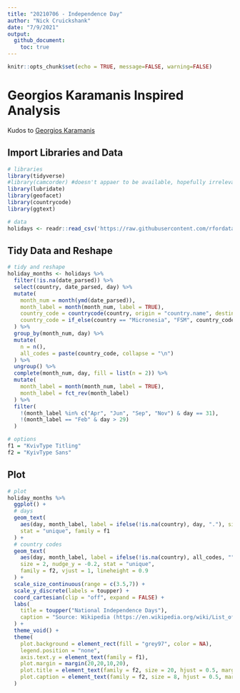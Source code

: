 ```yaml
---
title: "20210706 - Independence Day"
author: "Nick Cruickshank"
date: "7/9/2021"
output: 
  github_document:
    toc: true
---
```


```r
knitr::opts_chunk$set(echo = TRUE, message=FALSE, warning=FALSE)
```

# Georgios Karamanis Inspired Analysis

Kudos to [Georgios Karamanis](https://github.com/gkaramanis/tidytuesday/blob/master/2021/2021-week27/holidays.R)

## Import Libraries and Data

```r
# libraries
library(tidyverse)
#library(camcorder) #doesn't appaer to be available, hopefully irrelevant
library(lubridate) 
library(geofacet)
library(countrycode)
library(ggtext)
```

```r
# data
holidays <- readr::read_csv('https://raw.githubusercontent.com/rfordatascience/tidytuesday/master/data/2021/2021-07-06/holidays.csv')
```

## Tidy Data and Reshape

```r
# tidy and reshape
holiday_months <- holidays %>%
  filter(!is.na(date_parsed)) %>%
  select(country, date_parsed, day) %>%
  mutate(
    month_num = month(ymd(date_parsed)),
    month_label = month(month_num, label = TRUE),
    country_code = countrycode(country, origin = "country.name", destination = "iso3c"),
    country_code = if_else(country == "Micronesia", "FSM", country_code)
  ) %>%
  group_by(month_num, day) %>%
  mutate(
    n = n(),
    all_codes = paste(country_code, collapse = "\n")
  ) %>%
  ungroup() %>%
  complete(month_num, day, fill = list(n = 2)) %>%
  mutate(
    month_label = month(month_num, label = TRUE),
    month_label = fct_rev(month_label)
  ) %>%
  filter(
    !(month_label %in% c("Apr", "Jun", "Sep", "Nov") & day == 31),
    !(month_label == "Feb" & day > 29)
  )
``` 

```r
# options
f1 = "KvivType Titling"
f2 = "KyivType Sans"
```

## Plot

```r
# plot
holiday_months %>%
  ggplot() + 
  # days
  geom_text(
    aes(day, month_label, label = ifelse(!is.na(country), day, "."), size = n),
    stat = "unique", family = f1
  ) + 
  # country codes
  geom_text(
    aes(day, month_label, label = ifelse(!is.na(country), all_codes, "")),
    size = 2, nudge_y = -0.2, stat = "unique",
    family = f2, vjust = 1, lineheight = 0.9
  ) + 
  scale_size_continuous(range = c(3.5,7)) + 
  scale_y_discrete(labels = toupper) + 
  coord_cartesian(clip = "off", expand = FALSE) + 
  labs(
    title = toupper("National Independence Days"),
    caption = "Source: Wikipedia (https://en.wikipedia.org/wiki/List_of_national_independence_days)\nKuods to Georgios Karamanis"
  ) + 
  theme_void() + 
  theme(
    plot.background = element_rect(fill = "grey97", color = NA),
    legend.position = "none",
    axis.text.y = element_text(family = f1),
    plot.margin = margin(20,20,10,20),
    plot.title = element_text(family = f2, size = 20, hjust = 0.5, margin = margin(0,0,20,0)),
    plot.caption = element_text(family = f2, size = 8, hjust = 0.5, margin = margin(20,0,0,0))
  )
```

